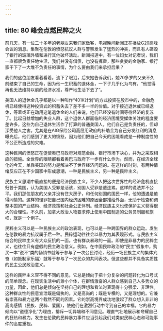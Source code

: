 ```yaml
---
---
---
```

title: 80 峰会点燃民粹之火
---



前几天，有一位二十多年的老朋友来我们家做客，电视晚间新闻正在播放G20高峰会议的消息。集聚在伦敦的愤怒抗议人群与警察发生了猛烈的冲突，而且有人砸毁了银行的玻璃外墙和进行其他破坏活动。新闻报道中，有一位妇女对记者说，我们一直都很负责任地生活，我们并没有借债，也没有挥霍，那些贪婪的金融家、银行家干下了一大堆不负责任的事情，为什么要由我们来承担后果？

我们的这位朋友看着看着，流下了眼泪，后来她告诉我们，她70多岁的父亲不久前结束了自己的生命，因为他一生积蓄的退休金，一下子几乎化为乌有，“他觉得再也无法维持以前的经济水准，尊严地生活下去了”。

美国人的退休金几乎都是以一种叫作“401K计划”的方式投资在股市中的，金融危机已经使得这种投资式的积蓄失去了差不多一半的价值。对于接近退休或已经退休，等着或正在动用这笔退休金的人们来说，他们已经没有时间等待经济的复苏了。比起日益增加的失业人群，这个退休人群面临的经济困境受媒体关注的程度要差许多。这些为自己退休生活作了打算的普通美国人，他们自己是负责任的，但却深受他人之害。尤其是在AIG保险公司高层用政府的补助金为自己分发红利的消息曝光后，他们感到了更大的愤怒，因为他们把自己今天的困境看成是一种制度性的不公正所造成的灾难。

这种民间的愤怒正在促使奥巴马政府对规范金融、银行市场下决心，并为之采取相应的措施。全世界的眼睛都看着奥巴马政府下一步有什么作为。然而，在经济全球化的今天，单靠美国的努力是解决不了世界经济问题的。在这样的时刻，有两种情绪反应正在不少国家中形成思潮，一种是民族主义，另一种是民粹主义。

民族主义思潮中最直接的便是经济民族主义。不少人把这次世界性的经济危机直接归咎于美国，认为美国人受罪是活该，别国人受罪是遭连累。这样的说法并不公平。我们那位朋友的父亲并没有住大房子，和任何别国的国民一样，他的遭遇是值得同情的。这样的怪罪把自己国内经济困难的原因全部推给外面，无助于检查和调整本国的产业结构、经济政策和社会公正体制。经济民族主义也使保护主义获得很大的合理性。不久前，加拿大政治人物要求停止使用中国制造的公务员制服和旗帜，就是一个例子。

民粹主义可以是一种民族主义的政治表现，也可以是一种跨国界的群众运动。发生在伦敦的暴力抗议属于后一种。民粹运动往往会以暴力为其表现形式。与民族主义结合的民粹主义有大众反抗的一面，也有群众暴政的一面。即使是非暴力的民粹主义，也往往只有虚假的民主政治意义。例如，在中国民粹政治的“民主”假象中，购买一本“说不”类的畅销书就等于参与了一次公民讨论，经历一场民族主义的集体亢奋（如抵制家乐福）就等于参与了一次民众的共同表决。但这些都并不具备实质性的民主公民政治意义。

这样的民粹主义容不得不同的意见，它总是倾向于把十分复杂的问题转化为口号式的简单观念。在现实生活中的渺小个体，在群情激奋的人群众感到自己人多势众的力量，因此，他们总是倾向在坚持自己的理想和看法时表现得十分强梁、非理性。这种群众性的民意宣泄既是偏执的，又是高尚的；既是专横的，又是理想的。它兼有崇髙和暴力这两个截然不同的因素。它的崇高境界成功地激起了群众想入非非的高尚感情（民族、民粹、爱国），使他们在激烈行动中寻到自己的幸福。它的暴力倾向以“道德净化”为理由，排斥一切异端和不同意见。理直气壮地展示和夸耀自己的狂热和暴力。发生在伦敦的民粹暴力事件应当引起我们对类似民粹心态和可能事件的高度重视。